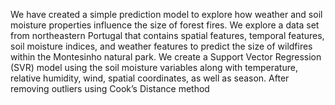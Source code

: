 We have created a simple prediction model to explore how weather and soil moisture properties influence the size of forest fires. We explore a data set from northeastern Portugal that contains spatial features, temporal features, soil moisture indices, and weather features to predict the size of wildfires within the Montesinho natural park. We create a Support Vector Regression (SVR) model using the soil moisture variables along with temperature, relative humidity, wind, spatial coordinates, as well as season. After removing outliers using Cook's Distance method 